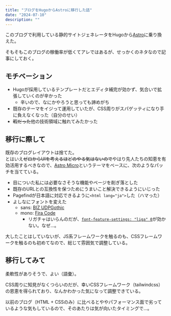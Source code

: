 ```yaml
---
title: "ブログをHugoからAstroに移行した話"
date: "2024-07-10"
description: ""
---
```


このブログで利用している静的サイトジェネレータをHugoから[Astro](https://astro.build/)に乗り換えた。

そもそもこのブログの稼働率が低くてアレではあるが、せっかくのネタなので記事にしておく。

## モチベーション

- Hugoが採用しているテンプレートだとエディタ補完が効かず、気合いで拡張していくのが辛かった
    - 辛いので、なにかやろうと思っても諦めがち
- 既存のテーマをイジって運用していたが、CSS周りがスパゲッティになり手に負えなくなった（自分のせい）
- ~~暇だった~~他の技術領域に触れてみたかった

## 移行に際して

既存のブログレイアウトは捨てた。  
とはいえ~~ゼロからUIを考えるほどのやる気はないので~~やはり先人たちの知恵を有効活用するべきなので、[Astro Micro](https://astro.build/themes/details/astro-micro/)というテーマをベースに、次のようなパッチを当てている。

- 目についた私には必要なさそうな機能やページを削ぎ落とした
- 既存のURLとの互換性を保つためにうまいこと解決できるようにいじった
- Pagefindが日本語に対応できるように`<html lang="ja">`した（ハマった）
- よしなにフォントを変えた
    - sans: [BIZ UDPGothic](https://fontsource.org/fonts/biz-udpgothic)
    - mono: [Fira Code](https://fontsource.org/fonts/fira-code)
        - リガチャはいらんのだが、[`font-feature-settings: "liga" 0`](https://developer.mozilla.org/en-US/docs/Web/CSS/font-feature-settings)が効かない。なぜ...。

大したことはしていないが、JS系フレームワークを触るのも、CSSフレームワークを触るのも初めてなので、総じて雰囲気で調整している。

## 移行してみて

柔軟性がありそうで、よい（語彙）。

CSS周りに知見がなくつらいのだが、幸いCSSフレームワーク（tailwindcss）の恩恵を得られており、なんかわかった気になって調整できている。  

以前のブログ（HTML + CSSのみ）に比べるとややパフォーマンス面で劣っているような気もしているので、そのあたりは気が向いたタイミングで...。
